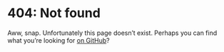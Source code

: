 
# 404: Not found

Aww, snap.
Unfortunately this page doesn’t exist.
Perhaps you can find what you’re looking for [on GitHub][search]?

[search]: https://github.com/mdx-js/mdx/search
